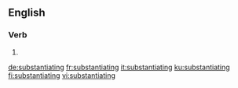 ==English==

===Verb===
{{head|en|present participle}}

# {{present participle of|substantiate|lang=en|nocat=1}}

[[de:substantiating]]
[[fr:substantiating]]
[[it:substantiating]]
[[ku:substantiating]]
[[fi:substantiating]]
[[vi:substantiating]]